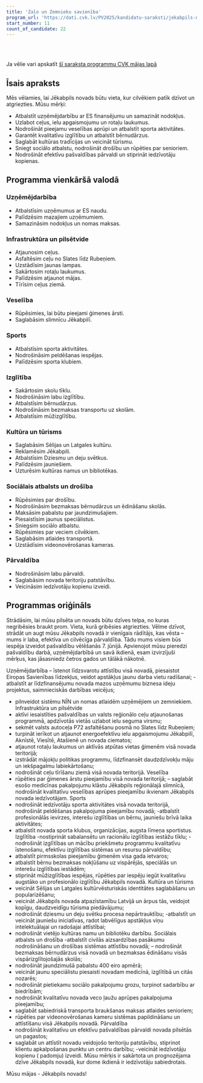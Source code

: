 ```yaml
---
title: 'Zaļo un Zemnieku savienība'
program_url: 'https://dati.cvk.lv/PV2025/kandidatu-saraksti/jekabpils-novads/zalo-un-zemnieku-savieniba'
start_number: 11
count_of_candidate: 22
---
```



<Badge text="Uzņēmējdarbības atbalsts" variant="note" size="small" /> <Badge text="Infrastruktūras uzlabošana" variant="note" size="small" /> <Badge text="Veselības aprūpes pieejamība" variant="note" size="small" /> <Badge text="Izglītības kvalitāte" variant="note" size="small" /> <Badge text="Sociālais atbalsts" variant="note" size="small" />

<br/><br/> 

<Card title='Šis ir mākslīga intelekta ģenerēts apraksts' icon='starlight'>
    Ja vēlie vari apskatīt <a href={frontmatter.program_url} target='_blank'>šī saraksta programmu CVK mājas lapā</a>
    </Card>

## Īsais apraksts

Mēs vēlamies, lai Jēkabpils novads būtu vieta, kur cilvēkiem patīk dzīvot un atgriezties. Mūsu mērķi:

*   Atbalstīt uzņēmējdarbību ar ES finansējumu un samazināt nodokļus.
*   Uzlabot ceļus, ielu apgaismojumu un rotaļu laukumus.
*   Nodrošināt pieejamu veselības aprūpi un atbalstīt sporta aktivitātes.
*   Garantēt kvalitatīvu izglītību un atbalstīt bērnudārzus.
*   Saglabāt kultūras tradīcijas un veicināt tūrismu.
*   Sniegt sociālo atbalstu, nodrošināt drošību un rūpēties par senioriem.
*   Nodrošināt efektīvu pašvaldības pārvaldi un stiprināt iedzīvotāju kopienas.

## Programma vienkāršā valodā

### Uzņēmējdarbība

*   Atbalstīsim uzņēmumus ar ES naudu.
*   Palīdzēsim mazajiem uzņēmumiem.
*   Samazināsim nodokļus un nomas maksas.

### Infrastruktūra un pilsētvide

*   Atjaunosim ceļus.
*   Asfaltēsim ceļu no Slates līdz Rubeņiem.
*   Uzstādīsim jaunas lampas.
*   Sakārtosim rotaļu laukumus.
*   Palīdzēsim atjaunot mājas.
*   Tīrīsim ceļus ziemā.

### Veselība

*   Rūpēsimies, lai būtu pieejami ģimenes ārsti.
*   Saglabāsim slimnīcu Jēkabpilī.

### Sports

*   Atbalstīsim sporta aktivitātes.
*   Nodrošināsim peldēšanas iespējas.
*   Palīdzēsim sporta klubiem.

### Izglītība

*   Sakārtosim skolu tīklu.
*   Nodrošināsim labu izglītību.
*   Atbalstīsim bērnudārzus.
*   Nodrošināsim bezmaksas transportu uz skolām.
*   Atbalstīsim mūžizglītību.

### Kultūra un tūrisms

*   Saglabāsim Sēlijas un Latgales kultūru.
*   Reklamēsim Jēkabpili.
*   Atbalstīsim Dziesmu un deju svētkus.
*   Palīdzēsim jauniešiem.
*   Uzturēsim kultūras namus un bibliotēkas.

### Sociālais atbalsts un drošība

*   Rūpēsimies par drošību.
*   Nodrošināsim bezmaksas bērnudārzus un ēdināšanu skolās.
*   Maksāsim pabalstu par jaundzimušajiem.
*   Piesaistīsim jaunus speciālistus.
*   Sniegsim sociālo atbalstu.
*   Rūpēsimies par veciem cilvēkiem.
*   Saglabāsim atlaides transportā.
*   Uzstādīsim videonovērošanas kameras.

### Pārvaldība

*   Nodrošināsim labu pārvaldi.
*   Saglabāsim novada teritoriju patstāvību.
*   Veicināsim iedzīvotāju kopienu izveidi.

## Programmas oriģināls

Strādāsim, lai mūsu pilsēta un novads būtu dzīves telpa, no kuras negribēsies braukt prom. Vieta, kurā gribēsies atgriezties. Vēlme dzīvot, strādāt un augt mūsu Jēkabpils novadā ir vienīgais rādītājs, kas vēsta – mums ir laba, efektīva un cilvēcīga pārvaldība. Tādu mums visiem būs iespēja izveidot pašvaldību vēlēšanās 7. jūnijā.
Apvienojot mūsu pieredzi pašvaldību darbā, uzņēmējdarbībā un savā ikdienā, esam izvirzījuši mērķus, kas jāsasniedz četros gados un tālākā nākotnē.

Uzņēmējdarbība
– īstenot līdzsvarotu attīstību visā novadā, piesaistot Eiropas Savienības līdzekļus, veidot apstākļus jaunu darba vietu radīšanai;
-atbalstīt ar līdzfinansējumu novada mazos uzņēmumu biznesa ideju projektus, saimnieciskās darbības veicējus;
- pilnveidot sistēmu NĪN un nomas atlaidēm uzņēmējiem un zemniekiem.
Infrastruktūra un pilsētvide
- aktīvi iesaistīties pašvaldības un valsts reģionālo ceļu atjaunošanas programmā, apdzīvotās vietās uzlabot ielu seguma virsmu;
- sekmēt valsts autoceļa P72 asfaltēšanu posmā no Slates līdz Rubeņiem;
- turpināt ierīkot un atjaunot energoefektīvu ielu apgaismojumu Jēkabpilī, Aknīstē, Viesītē, Atašienē un novada ciematos;
- atjaunot rotaļu laukumus un aktīvās atpūtas vietas ģimenēm visā novada teritorijā;
- izstrādāt mājokļu politikas programmu, līdzfinansēt daudzdzīvokļu māju un iekšpagalmu labiekārtošanu;
- nodrošināt ceļu tīrīšanu ziemā visā novada teritorijā.
Veselība
- rūpēties par ģimenes ārstu pieejamību visā novada teritorijā;
– saglabāt esošo medicīnas pakalpojumu klāstu Jēkabpils reģionālajā slimnīcā, nodrošināt kvalitatīvu veselības aprūpes pieejamību ikvienam Jēkabpils novada iedzīvotājam.
Sports
- nodrošināt iedzīvotāju sporta aktivitātes visā novada teritorijā, nodrošināt peldēšanas pakalpojuma pieejamību novadā;
-atbalstīt profesionālās ievirzes, interešu izglītības un bērnu, jauniešu brīvā laika aktivitātes;
- atbalstīt novada sporta klubus, organizācijas, augsta līmeņa sportistus.
Izglītība
-nostiprināt sabalansētu un racionālu izglītības iestāžu tīklu;
-nodrošināt izglītības un mācību priekšmetu programmu kvalitatīvu īstenošanu, efektīvu izglītības sistēmas un resursu pārvaldību;
- atbalstīt pirmsskolas pieejamību ģimenēm visa gada ietvaros;
- atbalstīt bērnu bezmaksas nokļūšanu uz vispārējās, speciālās un interešu izglītības iestādēm;
- stiprināt mūžizglītības iespējas, rūpēties par iespēju iegūt kvalitatīvu augstāko un profesionālo izglītību Jēkabpils novadā.
Kultūra un tūrisms
- veicināt Sēlijas un Latgales kultūrvēsturiskās identitātes saglabāšanu un popularizēšanu;
- veicināt Jēkabpils novada atpazīstamību Latvijā un ārpus tās, veidojot kopīgu, daudzveidīgu tūrisma piedāvājumu;
- nodrošināt dziesmu un deju svētku procesa nepārtrauktību;
-atbalstīt un veicināt jauniešu iniciatīvas, radot labvēlīgus apstākļus viņu intelektuālajai un radošajai attīstībai;
- nodrošināt vietējo kultūras namu un bibliotēku darbību.
Sociālais atbalsts un drošība
-atbalstīt civilās aizsardzības pasākumu nodrošināšanu un drošības sistēmas attīstību novadā;
– nodrošināt bezmaksas bērnudārzus visā novadā un bezmaksas ēdināšanu visās vispārizglītojošajās skolās;
- nodrošināt jaundzimušā pabalstu 400 eiro apmērā;
- veicināt jaunu speciālistu piesaisti novadam medicīnā, izglītībā un citās nozarēs;
- nodrošināt pietiekamu sociālo pakalpojumu grozu, turpinot sadarbību ar biedrībām;
- nodrošināt kvalitatīvu novada veco ļaužu aprūpes pakalpojuma pieejamību;
- saglabāt sabiedriskā transporta braukšanas maksas atlaides senioriem;
- rūpēties par videonovērošanas kameru sistēmas papildināšanu un attīstīšanu visā Jēkabpils novadā.
Pārvaldība
- nodrošināt kvalitatīvu un efektīvu pašvaldības pārvaldi novada pilsētās un pagastos;
- saglabāt un attīstīt novadu veidojošo teritoriju patstāvību, stiprinot klientu apkalpošanas punktu un centru darbību;
-veicināt iedzīvotāju kopienu ( padomju) izveidi.
Mūsu mērķis ir sakārtota un prognozējama dzīve Jēkabpils novadā, kur dome ikdienā ir iedzīvotāju sabiedrotais.

Mūsu mājas - Jēkabpils novads!

